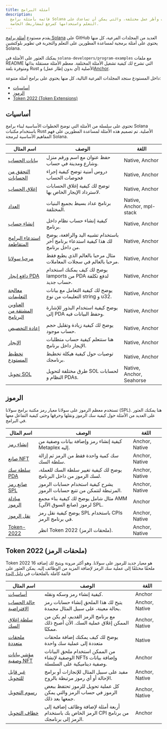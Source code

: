 ```yaml
---
title: أمثلة البرامج
description:
  قائمة بأمثلة برامج Solana بلغات وأطر عمل مختلفة، والتي يمكن أن تساعدك على
  التعلم واستخدامها كمرجع لمشاريعك الخاصة.
---
```


يقدم مستودع
[أمثلة برامج Solana](https://github.com/solana-developers/program-examples) على
GitHub العديد من المجلدات الفرعية، كل منها يحتوي على أمثلة برمجية لمساعدة
المطورين على التعلم والتجربة في تطوير بلوكتشين Solana.

يمكنك العثور على الأمثلة في `solana-developers/program-examples` مع ملفات README
التي تشرح لك كيفية تشغيل الأمثلة المختلفة. معظم الأمثلة مستقلة بذاتها ومتوفرة
بلغة Rust الأصلية (أي بدون إطار عمل)
و[Anchor](https://www.anchor-lang.com/docs/installation).

داخل المستودع ستجد المجلدات الفرعية التالية، كل منها يحتوي على برامج أمثلة
متنوعة:

- [أساسيات](#basics)
- [الرموز](#tokens)
- [Token 2022 (Token Extensions)](#token-2022-token-extensions)

## أساسيات

تحتوي على سلسلة من الأمثلة التي توضح الخطوات الأساسية لبناء برامج Solana
باستخدام مكتبات Rust الأصلية. تم تصميم هذه الأمثلة لمساعدة المطورين على فهم
المفاهيم الأساسية لبرمجة Solana.

| اسم المثال                                                                                                                       | الوصف                                                                              | اللغة                     |
| -------------------------------------------------------------------------------------------------------------------------------- | ---------------------------------------------------------------------------------- | ------------------------- |
| [بيانات الحساب](https://github.com/solana-developers/program-examples/tree/main/basics/account-data)                             | حفظ عنوان مع اسم ورقم منزل وشارع ومدينة في حساب.                                   | Native, Anchor            |
| [التحقق من الحسابات](https://github.com/solana-developers/program-examples/tree/main/basics/checking-accounts)                   | دروس أمنية توضح كيفية إجراء فحوصات الحساب                                          | Native, Anchor            |
| [إغلاق الحساب](https://github.com/solana-developers/program-examples/tree/main/basics/close-account)                             | توضح لك كيفية إغلاق الحسابات لاسترداد الإيجار الخاص بها.                           | Native, Anchor            |
| [العداد](https://github.com/solana-developers/program-examples/tree/main/basics/counter)                                         | برنامج عداد بسيط بجميع البنيات المختلفة.                                           | Native, Anchor, mpl-stack |
| [إنشاء حساب](https://github.com/solana-developers/program-examples/tree/main/basics/create-account)                              | كيفية إنشاء حساب نظام داخل برنامج.                                                 | Native, Anchor            |
| [استدعاء البرامج المتقاطعة](https://github.com/solana-developers/program-examples/tree/main/basics/cross-program-invocation)     | باستخدام تشبيه اليد والرافعة، يوضح لك هذا كيفية استدعاء برنامج آخر من داخل برنامج. | Native, Anchor            |
| [مرحبا سولانا](https://github.com/solana-developers/program-examples/tree/main/basics/hello-solana)                              | مثال مرحبا بالعالم الذي يطبع فقط مرحبا بالعالم في سجلات المعاملات.                 | Native, Anchor            |
| [دافع إيجار PDA](https://github.com/solana-developers/program-examples/tree/main/basics/pda-rent-payer)                          | يوضح لك كيف يمكنك استخدام lamports من PDA لدفع تكلفة حساب جديد.                    | Native, Anchor            |
| [معالجة التعليمات](https://github.com/solana-developers/program-examples/tree/main/basics/processing-instructions)               | يوضح لك كيفية التعامل مع بيانات التعليمات من نوع string و u32.                     | Native, Anchor            |
| [العناوين المشتقة من البرنامج](https://github.com/solana-developers/program-examples/tree/main/basics/program-derived-addresses) | يوضح كيفية استخدام البذور للإشارة إلى PDA وحفظ البيانات فيه.                       | Native, Anchor            |
| [إعادة التخصيص](https://github.com/solana-developers/program-examples/tree/main/basics/realloc)                                  | يوضح لك كيفية زيادة وتقليل حجم حساب موجود.                                         | Native, Anchor            |
| [الإيجار](https://github.com/solana-developers/program-examples/tree/main/basics/rent)                                           | هنا ستتعلم كيفية حساب متطلبات الإيجار داخل برنامج.                                 | Native, Anchor            |
| [تخطيط المستودع](https://github.com/solana-developers/program-examples/tree/main/basics/repository-layout)                       | توصيات حول كيفية هيكلة تخطيط برنامجك.                                              | Native, Anchor            |
| [تحويل SOL](https://github.com/solana-developers/program-examples/tree/main/basics/transfer-sol)                                 | طرق مختلفة لتحويل SOL لحسابات النظام و PDAs.                                       | Native, Anchor, Seahorse  |

## الرموز

تستخدم معظم الرموز على سولانا معيار رمز مكتبة برامج سولانا (SPL). هنا يمكنك
العثور على العديد من الأمثلة حول كيفية سك الرموز ونقلها وحرقها وحتى كيفية
التفاعل معها في البرامج.

| اسم المثال                                                                                               | الوصف                                                                   | اللغة          |
| -------------------------------------------------------------------------------------------------------- | ----------------------------------------------------------------------- | -------------- |
| [إنشاء رمز](https://github.com/solana-developers/program-examples/tree/main/tokens/create-token)         | كيفية إنشاء رمز وإضافة بيانات وصفية من Metaplex إليه.                   | Anchor, Native |
| [صانع NFT](https://github.com/solana-developers/program-examples/tree/main/tokens/nft-minter)            | سك كمية واحدة فقط من الرمز ثم إزالة سلطة السك.                          | Anchor, Native |
| [سلطة سك PDA](https://github.com/solana-developers/program-examples/tree/main/tokens/pda-mint-authority) | يوضح لك كيفية تغيير سلطة السك للعملة، لسك الرموز من داخل البرنامج.      | Anchor, Native |
| [صانع رمز SPL](https://github.com/solana-developers/program-examples/tree/main/tokens/spl-token-minter)  | يشرح كيفية استخدام حسابات الرموز المرتبطة لتتمكن من تتبع حسابات الرموز. | Anchor, Native |
| [مبادلة الرموز](https://github.com/solana-developers/program-examples/tree/main/tokens/token-swap)       | مثال شامل يوضح لك كيفية بناء مجمع AMM (صانع السوق الآلي) لرموز SPL.     | Anchor         |
| [نقل الرموز](https://github.com/solana-developers/program-examples/tree/main/tokens/transfer-tokens)     | يوضح كيفية نقل رمز SPL باستخدام CPIs في برنامج الرمز.                   | Anchor, Native |
| [Token-2022](https://github.com/solana-developers/program-examples/tree/main/tokens/token-2022)          | انظر Token 2022 (ملحقات الرمز).                                         | Anchor, Native |

## Token 2022 (ملحقات الرمز)

Token 2022 هو معيار جديد للرموز على سولانا. وهو أكثر مرونة ويتيح لك إضافة 16
ملحقًا مختلفًا إلى عملية سك الرمز لإضافة المزيد من الوظائف إليه. يمكن العثور على
قائمة كاملة بالملحقات في
[دليل البدء](/developers/guides/token-extensions/getting-started)

| اسم المثال                                                                                                                        | الوصف                                                                                          | اللغة          |
| --------------------------------------------------------------------------------------------------------------------------------- | ---------------------------------------------------------------------------------------------- | -------------- |
| [أساسيات](https://github.com/solana-developers/program-examples/tree/main/tokens/token-2022/basics/anchor)                        | كيفية إنشاء رمز وسكه ونقله.                                                                    | Anchor         |
| [حالة الحساب الافتراضية](https://github.com/solana-developers/program-examples/tree/main/tokens/token-2022/default-account-state) | يتيح لك هذا الملحق إنشاء حسابات رمز بحالة معينة، على سبيل المثال مجمدة.                        | Anchor, Native |
| [سلطة إغلاق السك](https://github.com/solana-developers/program-examples/tree/main/tokens/token-2022/mint-close-authority)         | مع برنامج الرمز القديم، لم يكن من الممكن إغلاق عملية السك. الآن أصبح ذلك ممكنًا.               | Anchor, Native |
| [ملحقات متعددة](https://github.com/solana-developers/program-examples/tree/main/tokens/token-2022/multiple-extensions)            | يوضح لك كيف يمكنك إضافة ملحقات متعددة إلى عملية سك واحدة                                       | Native         |
| [مؤشر بيانات وصفية NFT](https://github.com/solana-developers/program-examples/tree/main/tokens/token-2022/nft-meta-data-pointer)  | من الممكن استخدام ملحق البيانات الوصفية لإنشاء NFTs وإضافة بيانات وصفية ديناميكية على السلسلة. | Anchor         |
| [غير قابل للتحويل](https://github.com/solana-developers/program-examples/tree/main/tokens/token-2022/non-transferable)            | مفيد على سبيل المثال للإنجازات أو برامج الإحالة أو أي رموز مرتبطة بالروح.                      | Anchor, Native |
| [رسوم التحويل](https://github.com/solana-developers/program-examples/tree/main/tokens/token-2022/transfer-fee)                    | كل عملية تحويل للرموز تحتفظ ببعض الرموز في حساب الرمز والتي يمكن جمعها بعد ذلك.                | Anchor, Native |
| [خطاف التحويل](https://github.com/solana-developers/program-examples/tree/main/tokens/token-2022/transfer-hook)                   | أربعة أمثلة لإضافة وظائف إضافية إلى الرمز الخاص بك باستخدام CPI من برنامج الرمز إلى برنامجك.   | Anchor         |
